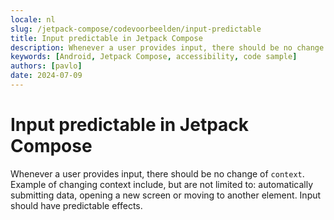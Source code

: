 ```yaml
---
locale: nl
slug: /jetpack-compose/codevoorbeelden/input-predictable
title: Input predictable in Jetpack Compose
description: Whenever a user provides input, there should be no change of context.
keywords: [Android, Jetpack Compose, accessibility, code sample]
authors: [pavlo]
date: 2024-07-09
---
```


# Input predictable in Jetpack Compose

Whenever a user provides input, there should be no change of `context`. Example of changing context include, but are not limited to: automatically submitting data, opening a new screen or moving to another element. Input should have predictable effects.

<CodeSample id="input-predictable" platform="jetpack-compose" locale="nl"/>
